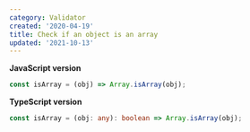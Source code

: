 ```yaml
---
category: Validator
created: '2020-04-19'
title: Check if an object is an array
updated: '2021-10-13'
---
```


**JavaScript version**

```js isArray.js
const isArray = (obj) => Array.isArray(obj);
```

**TypeScript version**

```ts isArray.ts
const isArray = (obj: any): boolean => Array.isArray(obj);
```
